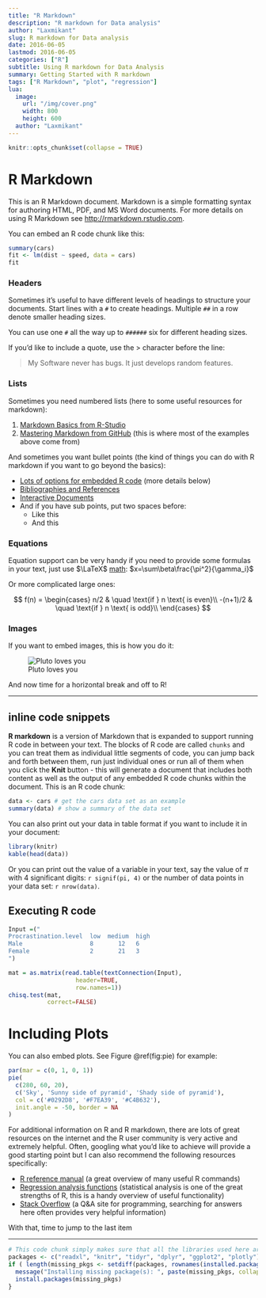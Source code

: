```yaml
---
title: "R Markdown"
description: "R markdown for Data analysis"
author: "Laxmikant"
slug: R markdown for Data analysis
date: 2016-06-05
lastmod: 2016-06-05
categories: ["R"]
subtitle: Using R markdown for Data Analysis
summary: Getting Started with R markdown
tags: ["R Markdown", "plot", "regression"]
lua:
  image:
    url: "/img/cover.png"
    width: 800
    height: 600
  author: "Laxmikant"
---
```






```r
knitr::opts_chunk$set(collapse = TRUE)
```

<!--more-->

# R Markdown

This is an R Markdown document. Markdown is a simple formatting syntax for authoring HTML, PDF, and MS Word documents. For more details on using R Markdown see <http://rmarkdown.rstudio.com>.

You can embed an R code chunk like this:

```r
summary(cars)
fit <- lm(dist ~ speed, data = cars)
fit
```



### Headers

Sometimes it's useful to have different levels of headings to structure your documents.
Start lines with a `#` to create headings. Multiple `##` in a row denote smaller heading sizes.

You can use  one `#` all the way up to `######` six for different heading sizes.

If you'd like to include a quote, use the > character before the line:

> My Software never has bugs. It just develops random features.

### Lists

Sometimes you need numbered lists (here to some useful resources for markdown):

1. [Markdown Basics from R-Studio](http://rmarkdown.rstudio.com/authoring_basics.html)
1. [Mastering Markdown from GitHub](https://guides.github.com/features/mastering-markdown/) (this is where most of the examples above come from)

And sometimes you want bullet points (the kind of things you can do with R markdown
if you want to go beyond the basics):

- [Lots of options for embedded R code](http://rmarkdown.rstudio.com/authoring_rcodechunks.html) (more details below)
- [Bibliographies and References](http://rmarkdown.rstudio.com/authoring_bibliographies_and_citations.html)
- [Interactive Documents](http://rmarkdown.rstudio.com/authoring_shiny.html)
- And if you have sub points, put two spaces before:
    - Like this
    - And this

### Equations

Equation support can be very handy if you need to provide some formulas in your
text, just use $\LaTeX$ [math](https://en.wikibooks.org/wiki/LaTeX/Mathematics): $x=\sum\beta\frac{\pi^2}{\gamma_i}$

Or more complicated large ones:

$$
f(n) =
  \begin{cases}
    n/2       & \quad \text{if } n \text{ is even}\\
    -(n+1)/2  & \quad \text{if } n \text{ is odd}\\
  \end{cases}
$$

### Images

If you want to embed images, this is how you do it:

![Pluto loves you](http://i.space.com/images/i/000/048/999/i02/pluto-new-horizons-july-2015.jpg?1437582878)

And now time for a horizontal break and off to R!

------

## inline code snippets

**R markdown** is a version of Markdown that is expanded to support running R code
in between your text. The blocks of R code are called `chunks` and you can treat
them as individual little segments of code, you can jump back and forth between them,
run just individual ones or run all of them when you click the **Knit** button - this
will generate a document that includes both content as well as the output of any
embedded R code chunks within the document. This is an R code chunk:

```r
data <- cars # get the cars data set as an example
summary(data) # show a summary of the data set
```

You can also print out your data in table format if you want to include it in
your document:

```r
library(knitr)
kable(head(data))
```

Or you can print out the value of a variable in your text, say the value of $\pi$
with 4 significant digits: `r signif(pi, 4)` or the number of data points in
your data set: `r nrow(data)`.



## Executing R code 

```r
Input =("
Procrastination.level  low  medium  high
Male                   8       12   6
Female                 2       21   3
")

mat = as.matrix(read.table(textConnection(Input),
                   header=TRUE, 
                   row.names=1))
chisq.test(mat,
           correct=FALSE)                   

```

# Including Plots

You can also embed plots. See Figure \@ref(fig:pie) for example:

```r
par(mar = c(0, 1, 0, 1))
pie(
  c(280, 60, 20),
  c('Sky', 'Sunny side of pyramid', 'Shady side of pyramid'),
  col = c('#0292D8', '#F7EA39', '#C4B632'),
  init.angle = -50, border = NA
)
```


For additional information on R and R markdown, there are lots of great resources
on the internet and the R user community is very active and extremely helpful. Often,
googling what you'd like to achieve will provide a good starting point but I can
also recommend the following resources specifically:

 - [R reference manual](http://cran.r-project.org/doc/contrib/Short-refcard.pdf) (a great overview of many useful R commands)
 - [Regression analysis functions](http://cran.r-project.org/doc/contrib/Ricci-refcard-regression.pdf) (statistical analysis is one of the great strengths of R, this is a handy overview of useful functionality)
 - [Stack Overflow](http://stackoverflow.com/) (a Q&A site for programming, searching for answers here often provides very helpful information)

With that, time to jump to the last item

------



```r
# This code chunk simply makes sure that all the libraries used here are installed, it will not be shown in the report (notice echo = FALSE).
packages <- c("readxl", "knitr", "tidyr", "dplyr", "ggplot2", "plotly")
if ( length(missing_pkgs <- setdiff(packages, rownames(installed.packages()))) > 0) {
  message("Installing missing package(s): ", paste(missing_pkgs, collapse = ", "))
  install.packages(missing_pkgs)
}
```

